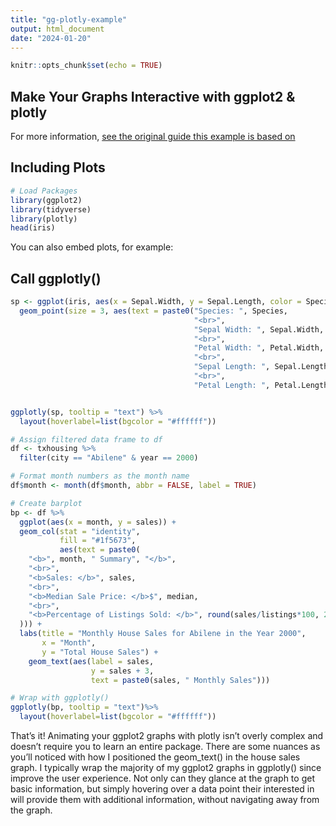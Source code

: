 ```yaml
---
title: "gg-plotly-example"
output: html_document
date: "2024-01-20"
---
```


```r
knitr::opts_chunk$set(echo = TRUE)
```

## Make Your Graphs Interactive with ggplot2 & plotly
For more information, [see the original guide this example is based on](https://rpubs.com/McGarveyA/ggplot2-plotly)

## Including Plots
```r
# Load Packages
library(ggplot2)
library(tidyverse)
library(plotly)
head(iris)
```
You can also embed plots, for example:

## Call ggplotly()
```r
sp <- ggplot(iris, aes(x = Sepal.Width, y = Sepal.Length, color = Species)) +
  geom_point(size = 3, aes(text = paste0("Species: ", Species,
                                         "<br>",
                                         "Sepal Width: ", Sepal.Width,
                                         "<br>",
                                         "Petal Width: ", Petal.Width,
                                         "<br>",
                                         "Sepal Length: ", Sepal.Length,
                                         "<br>",
                                         "Petal Length: ", Petal.Length)))


ggplotly(sp, tooltip = "text") %>% 
  layout(hoverlabel=list(bgcolor = "#ffffff"))
```

```r
# Assign filtered data frame to df
df <- txhousing %>% 
  filter(city == "Abilene" & year == 2000)

# Format month numbers as the month name
df$month <- month(df$month, abbr = FALSE, label = TRUE)

# Create barplot
bp <- df %>% 
  ggplot(aes(x = month, y = sales)) +
  geom_col(stat = "identity",
           fill = "#1f5673",
           aes(text = paste0(
    "<b>", month, " Summary", "</b>",
    "<br>",
    "<b>Sales: </b>", sales,
    "<br>",
    "<b>Median Sale Price: </b>$", median,
    "<br>",
    "<b>Percentage of Listings Sold: </b>", round(sales/listings*100, 2), "%"
  ))) +
  labs(title = "Monthly House Sales for Abilene in the Year 2000",
       x = "Month",
       y = "Total House Sales") +
    geom_text(aes(label = sales,
                  y = sales + 3,
                  text = paste0(sales, " Monthly Sales")))

# Wrap with ggplotly()
ggplotly(bp, tooltip = "text")%>% 
  layout(hoverlabel=list(bgcolor = "#ffffff"))
```
That’s it! Animating your ggplot2 graphs with plotly isn’t overly complex and doesn’t require you to learn an entire package. There are some nuances as you’ll noticed with how I positioned the geom_text() in the house sales graph. I typically wrap the majority of my ggplot2 graphs in ggplotly() since improve the user experience. Not only can they glance at the graph to get basic information, but simply hovering over a data point their interested in will provide them with additional information, without navigating away from the graph.